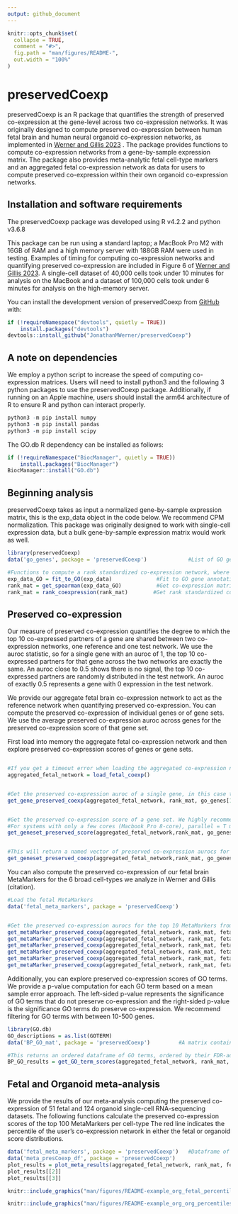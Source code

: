 ```yaml
---
output: github_document
---
```


<!-- README.md is generated from README.Rmd. Please edit that file -->

```r
knitr::opts_chunk$set(
  collapse = TRUE,
  comment = "#>",
  fig.path = "man/figures/README-",
  out.width = "100%"
)
```

# preservedCoexp

<!-- badges: start -->
<!-- badges: end -->

preservedCoexp is an R package that quantifies the strength of preserved co-expression at the gene-level across two co-expression networks.
It was originally designed to compute preserved co-expression between human fetal brain and human neural organoid co-expression networks, as implemented in [Werner and Gillis 2023](https://doi.org/10.1101/2023.03.31.535112) .
The package provides functions to compute co-expression networks from a gene-by-sample expression matrix.
The package also provides meta-analytic fetal cell-type markers and an aggregated fetal co-expression network as data for users to compute preserved co-expression within their own organoid co-expression networks.

## Installation and software requirements

The preservedCoexp package was developed using R v4.2.2 and python v3.6.8

This package can be run using a standard laptop; a MacBook Pro M2 with 16GB of RAM and a high memory server with 188GB RAM were used in testing. Examples of timing for computing co-expression networks and quantifying preserved co-expression are included in Figure 6 of [Werner and Gillis 2023](https://doi.org/10.1101/2023.03.31.535112). A single-cell dataset of 40,000 cells took under 10 minutes for analysis on the MacBook and a dataset of 100,000 cells took under 6 minutes for analysis on the high-memory server.

You can install the development version of preservedCoexp from [GitHub](https://github.com/) with:

``` r
if (!requireNamespace("devtools", quietly = TRUE))
    install.packages("devtools")
devtools::install_github("JonathanMWerner/preservedCoexp")
```

## A note on dependencies

We employ a python script to increase the speed of computing co-expression matrices. Users will need to install python3 and the following 3 python packages to use the preservedCoexp package.
Additionally, if running on an Apple machine, users should install the arm64 architecture of R to ensure R and python can interact properly. 

``` r
python3 -m pip install numpy
python3 -m pip install pandas
python3 -m pip install scipy

```

The GO.db R dependency can be installed as follows:

``` r 
if (!requireNamespace("BiocManager", quietly = TRUE))
    install.packages("BiocManager")
BiocManager::install("GO.db")


```



## Beginning analysis

preservedCoexp takes as input a normalized gene-by-sample expression matrix, this is the exp_data object in the code below. We recommend CPM normalization. This package was originally designed to work with single-cell expression data, but a bulk gene-by-sample expression matrix would work as well.



``` r
library(preservedCoexp)
data('go_genes', package = 'preservedCoexp')             #List of GO gene annotations

#Functions to compute a rank standardized co-expression network, where exp_data is a normalized gene-by-sample expression matrix provided by the user
exp_data_GO = fit_to_GO(exp_data)              #Fit to GO gene annotations
rank_mat = get_spearman(exp_data_GO)           #Get co-expression matrix
rank_mat = rank_coexpression(rank_mat)        #Get rank standardized co-expression matrix

```


## Preserved co-expression

Our measure of preserved co-expression quantifies the degree to which the top 10 co-expressed partners of a gene are shared between two co-expression networks, one reference and one test network. 
We use the auroc statistic, so for a single gene with an auroc of 1, the top 10 co-expressed partners for that gene across the two networks are exactly the same.
An auroc close to 0.5 shows there is no signal, the top 10 co-expressed partners are randomly distributed in the test network.
An auroc of exactly 0.5 represents a gene with 0 expression in the test network.

We provide our aggregate fetal brain co-expression network to act as the reference network when quantifying preserved co-expression.
You can compute the preserved co-expression of individual genes or of gene sets. We use the average preserved co-expression auroc across genes for the preserved co-expression score of that gene set.


First load into memory the aggregate fetal co-expression network and then explore preserved co-expression scores of genes or gene sets.
```r

#If you get a timeout error when loading the aggregated co-expression network, try setting options(timeout=900) to allow longer time for download.
aggregated_fetal_network = load_fetal_coexp()            


#Get the preserved co-expression auroc of a single gene, in this case the first gene in the go_genes gene list
get_gene_preserved_coexp(aggregated_fetal_network, rank_mat, go_genes[1])


#Get the preserved co-expression score of a gene set. We highly recommend setting parallel = T if you work on a multi-core computer to increase speed. 
#For systems with only a few cores (Macbook Pro 8-core), parallel = T may actually be slower, so user's should keep the defualt value. 
get_geneset_preserved_score(aggregated_fetal_network,rank_mat, go_genes[1:10], parallel = T)


#This will return a named vector of preserved co-expression aurocs for all genes in the gene set
get_geneset_preserved_coexp(aggregated_fetal_network,rank_mat, go_genes[1:10], parallel = T)

```

You can also compute the preserved co-expression of our fetal brain MetaMarkers for the 6 broad cell-types we analyze in Werner and Gillis (citation).

``` r
#Load the fetal MetaMarkers
data('fetal_meta_markers', package = 'preservedCoexp')


#Get the preserved co-expression aurocs for the top 10 MetaMarkers from the 6 broad fetal cell-types
get_metaMarker_preserved_coexp(aggregated_fetal_network, rank_mat, fetal_meta_markers, celltype = 'Neural_Progenitor', num_markers = 10, parallel = T)
get_metaMarker_preserved_coexp(aggregated_fetal_network, rank_mat, fetal_meta_markers, celltype = 'Dividing_Progenitor', num_markers = 10, parallel = T)
get_metaMarker_preserved_coexp(aggregated_fetal_network, rank_mat, fetal_meta_markers, celltype = 'Intermediate_Progenitor', num_markers = 10, parallel = T)
get_metaMarker_preserved_coexp(aggregated_fetal_network, rank_mat, fetal_meta_markers, celltype = 'GABAergic', num_markers = 10, parallel = T)
get_metaMarker_preserved_coexp(aggregated_fetal_network, rank_mat, fetal_meta_markers, celltype = 'Glutamatergic', num_markers = 10, parallel = T)
get_metaMarker_preserved_coexp(aggregated_fetal_network, rank_mat, fetal_meta_markers, celltype = 'Non-neuronal', num_markers = 10, parallel = T)

```


Additionally, you can explore preserved co-expression scores of GO terms. We provide a p-value computation for each GO term based on a mean sample error approach.
The left-sided p-value represents the significance of GO terms that do not preserve co-expression and the right-sided p-value is the significance GO terms do preserve co-expression.
We recommend filtering for GO terms with between 10-500 genes.

``` r
library(GO.db)
GO_descriptions = as.list(GOTERM)
data('BP_GO_mat', package = 'preservedCoexp')         #A matrix containing gene and GO term relationships

#This returns an ordered dataframe of GO terms, ordered by their FDR-adjusted p-value.
BP_GO_results = get_GO_term_scores(aggregated_fetal_network, rank_mat, BP_GO_mat, parallel = T)

```




## Fetal and Organoid meta-analysis

We provide the results of our meta-analysis computing the preserved co-expression of 51 fetal and 124 organoid single-cell RNA-sequencing datasets.
The following functions calculate the preserved co-expression scores of the top 100 MetaMarkers per cell-type
The red line indicates the percentile of the user's co-expression network in either the fetal or organoid score distributions.

``` r
data('fetal_meta_markers', package = 'preservedCoexp')   #Dataframe of fetal MetaMarkers 
data('meta_presCoexp_df', package = 'preservedCoexp')
plot_results = plot_meta_results(aggregated_fetal_network, rank_mat, fetal_meta_markers, meta_presCoexp_df, parallel = T)
plot_results[[2]]
plot_results[[3]]

```

```r
knitr::include_graphics("man/figures/README-example_org_fetal_percentiles_violins.png")
```
```r
knitr::include_graphics("man/figures/README-example_org_org_percentiles_violins.png")
```


